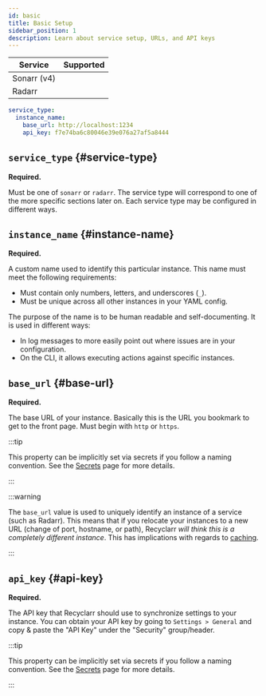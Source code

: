 ```yaml
---
id: basic
title: Basic Setup
sidebar_position: 1
description: Learn about service setup, URLs, and API keys
---
```


| Service     |                        Supported                         |
| ----------- | :------------------------------------------------------: |
| Sonarr (v4) | <icon icon="mdi:check-bold" height="24" color="green" /> |
| Radarr      | <icon icon="mdi:check-bold" height="24" color="green" /> |

```yml
service_type:
  instance_name:
    base_url: http://localhost:1234
    api_key: f7e74ba6c80046e39e076a27af5a8444
```

## `service_type` {#service-type}

**Required.**

Must be one of `sonarr` or `radarr`. The service type will correspond to one of the more specific
sections later on. Each service type may be configured in different ways.

## `instance_name` {#instance-name}

**Required.**

A custom name used to identify this particular instance. This name must meet the following
requirements:

- Must contain only numbers, letters, and underscores (`_`).
- Must be unique across all other instances in your YAML config.

The purpose of the name is to be human readable and self-documenting. It is used in different ways:

- In log messages to more easily point out where issues are in your configuration.
- On the CLI, it allows executing actions against specific instances.

## `base_url` {#base-url}

**Required.**

The base URL of your instance. Basically this is the URL you bookmark to get to the front page. Must
begin with `http` or `https`.

:::tip

This property can be implicitly set via secrets if you follow a naming convention. See the
[Secrets][impliciturlkey] page for more details.

:::

:::warning

The `base_url` value is used to uniquely identify an instance of a service (such as Radarr). This
means that if you relocate your instances to a new URL (change of port, hostname, or path),
Recyclarr *will think this is a completely different instance*. This has implications with regards
to [caching].

[caching]: /behavior/cache.mdx#relocating

:::

## `api_key` {#api-key}

**Required.**

The API key that Recyclarr should use to synchronize settings to your instance. You can obtain your
API key by going to `Settings > General` and copy & paste the "API Key" under the "Security"
group/header.

:::tip

This property can be implicitly set via secrets if you follow a naming convention. See the
[Secrets][impliciturlkey] page for more details.

:::

[impliciturlkey]: /yaml/secrets-reference.mdx#implicit-url-key
